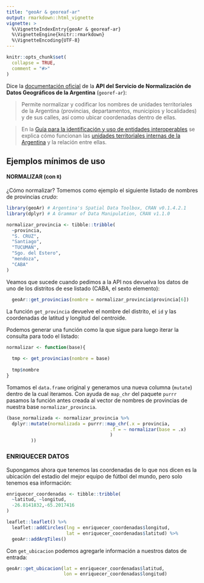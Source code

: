 ```yaml
---
title: "geoAr & georeaf-ar"
output: rmarkdown::html_vignette
vignette: >
  %\VignetteIndexEntry{geoAr & georeaf-ar}
  %\VignetteEngine{knitr::rmarkdown}
  %\VignetteEncoding{UTF-8}
---
```


```r
knitr::opts_chunk$set(
  collapse = TRUE,
  comment = "#>"
)
```


Dice la [documentación oficial](https://georef-ar-api.readthedocs.io/es/latest/) de la **API del Servicio de Normalización de Datos Geográficos de la Argentina** (`georef-ar`):

 > Permite normalizar y codificar los nombres de unidades territoriales de la Argentina (provincias, departamentos, municipios y localidades) y de sus calles, así como ubicar coordenadas dentro de ellas.

> En la [Guía para la identificación y uso de entidades interoperables](https://datosgobar.github.io/paquete-apertura-datos/guia-interoperables/) se explica cómo funcionan las [unidades territoriales internas de la Argentina](https://datosgobar.github.io/paquete-apertura-datos/guia-interoperables/#divisiones-o-unidades-territoriales-internas) y la relación entre ellas.

## Ejemplos mínimos de uso 

#### NORMALIZAR (con `R`)

¿Cómo normalizar? Tomemos como ejemplo el siguiente listado de nombres de provincias _crudo_: 

```r

library(geoAr) # Argentina's Spatial Data Toolbox, CRAN v0.1.4.2.1
library(dplyr) # A Grammar of Data Manipulation, CRAN v1.1.0
```


```r

normalizar_provincia <- tibble::tribble(
  ~provincia,
  "S. CRUZ",
  "Santiago",
  "TUCUMAN",
  "Sgo. del Estero", 
  "mendoza", 
  "CABA"
)

```


Veamos que sucede cuando pedimos a la API nos devuelva los datos de uno de los distritos de ese listado (CABA, el sexto elemento): 

```r
  geoAr::get_provincias(nombre = normalizar_provincia$provincia[6])
```
La función `get_provincia` devuelve el nombre del distrito, el `id` y las coordenadas de latitud y longitud del centroide. 

Podemos generar una función como la que sigue para luego iterar la consulta para todo el listado:


```r

normalizar <- function(base){
  
  tmp <- get_provincias(nombre = base)
  
  tmp$nombre 
}

```


Tomamos el `data.frame` original y generamos una nueva columna (`mutate`) dentro de la cual iteramos. Con ayuda de `map_chr` del paquete `purrr` pasamos la función antes creada al vector de nombres de provincias de nuestra base `normalizar_provincia`. 

```r

(base_normalizada <- normalizar_provincia %>% 
  dplyr::mutate(normalizada = purrr::map_chr(.x = provincia, 
                                      .f = ~ normalizar(base = .x)
                                      )
         ))
```


### ENRIQUECER DATOS

Supongamos ahora que tenemos las coordenadas de lo que nos dicen es la ubicación del estadio del mejor equipo de fútbol del mundo, pero solo tenemos esa información:

```r
enriquecer_coordenadas <- tibble::tribble(
  ~latitud, ~longitud,
  -26.8141832,-65.2017416
)

leaflet::leaflet() %>% 
  leaflet::addCircles(lng = enriquecer_coordenadas$longitud, 
                      lat = enriquecer_coordenadas$latitud) %>% 
  geoAr::addArgTiles()

```

Con `get_ubicacion` podemos agregarle información a nuestros datos de entrada:

```r

geoAr::get_ubicacion(lat = enriquecer_coordenadas$latitud, 
                     lon = enriquecer_coordenadas$longitud)

```

